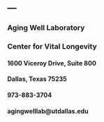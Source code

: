 ---
---
### Aging Well Laboratory  
### Center for Vital Longevity  
#### 1600 Viceroy Drive, Suite 800  
#### Dallas, Texas 75235
#### 973-883-3704
#### agingwelllab@utdallas.edu